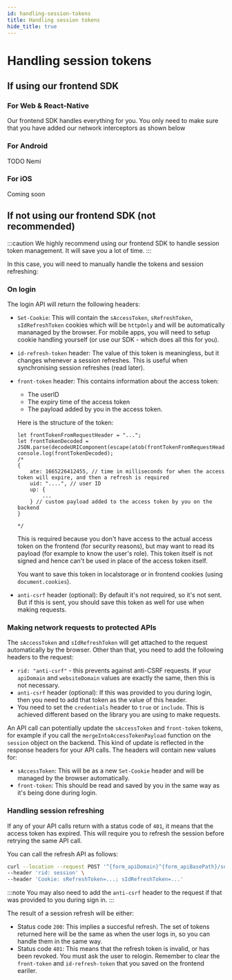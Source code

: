 ```yaml
---
id: handling-session-tokens
title: Handling session tokens
hide_title: true
---
```


<!-- COPY DOCS -->
<!-- ./thirdpartyemailpassword/custom-ui/handling-session-tokens.mdx -->


# Handling session tokens

## If using our frontend SDK

### For Web & React-Native

<!-- COPY SECTION -->
<!-- ./thirdpartyemailpassword/pre-built-ui/handling-session-tokens.mdx -->
<!-- 1 -->


Our frontend SDK handles everything for you. You only need to make sure that you have added our network interceptors as shown below

<NetworkInterceptors />

<!-- END COPY SECTION -->

### For Android

TODO Nemi

### For iOS

Coming soon

## If not using our frontend SDK (not recommended)

:::caution
We highly recommend using our frontend SDK to handle session token management. It will save you a lot of time.
:::

In this case, you will need to manually handle the tokens and session refreshing:

### On login
The login API will return the following headers:
- `Set-Cookie`: This will contain the `sAccessToken`, `sRefreshToken`, `sIdRefreshToken` cookies which will be `httpOnly` and will be automatically mananaged by the browser. For mobile apps, you will need to setup cookie handling yourself (or use our SDK - which does all this for you).
- `id-refresh-token` header: The value of this token is meaningless, but it changes whenever a session refreshes. This is useful when synchronising session refreshes (read later).
- `front-token` header: This contains information about the access token:
    - The userID
    - The expiry time of the access token
    - The payload added by you in the access token.
    
    Here is the structure of the token:
    ```tsx
    let frontTokenFromRequestHeader = "...";
    let frontTokenDecoded = JSON.parse(decodeURIComponent(escape(atob(frontTokenFromRequestHeader))));
    console.log(frontTokenDecoded);
    /*
    {
        ate: 1665226412455, // time in milliseconds for when the access token will expire, and then a refresh is required
        uid: "....", // user ID
        up: {
            ...
        } // custom payload added to the access token by you on the backend
    }
    
    */
    ```

    This is required because you don't have access to the actual access token on the frontend (for security reasons), but may want to read its payload (for example to know the user's role). This token itself is not signed and hence can't be used in place of the access token itself.

    You want to save this token in localstorage or in frontend cookies (using `document.cookies`).
- `anti-csrf` header (optional): By default it's not required, so it's not sent. But if this is sent, you should save this token as well for use when making requests.

### Making network requests to protected APIs
The `sAccessToken` and `sIdRefreshToken` will get attached to the request automatically by the browser. Other than that, you need to add the following headers to the request:
- `rid: "anti-csrf"` - this prevents against anti-CSRF requests. If your `apiDomain` and `websiteDomain` values are exactly the same, then this is not necessary.
- `anti-csrf` header (optional): If this was provided to you during login, then you need to add that token as the value of this header.
- You need to set the `credentials` header to `true` or `include`. This is achieved different based on the library you are using to make requests.

An API call can potentially update the `sAccessToken` and `front-token` tokens, for example if you call the `mergeIntoAccessTokenPayload` function on the `session` object on the backend. This kind of update is reflected in the response headers for your API calls. The headers will contain new values for:
- `sAccessToken`: This will be as a new `Set-Cookie` header and will be managed by the browser automatically.
- `front-token`: This should be read and saved by you in the same way as it's being done during login.

### Handling session refreshing
If any of your API calls return with a status code of `401`, it means that the access token has expired. This will require you to refresh the session before retrying the same API call.

You can call the refresh API as follows:

<AppInfoForm askForAPIDomain>

```bash
curl --location --request POST '^{form_apiDomain}^{form_apiBasePath}/session/refresh' \
--header 'rid: session' \
--header 'Cookie: sRefreshToken=...; sIdRefreshToken=...'
```

:::note
You may also need to add the `anti-csrf` header to the request if that was provided to you during sign in.
:::

</AppInfoForm>

The result of a session refresh will be either:
- Status code `200`: This implies a succesful refresh. The set of tokens returned here will be the same as when the user logs in, so you can handle them in the same way.
- Status code `401`: This means that the refresh token is invalid, or has been revoked. You must ask the user to relogin. Remember to clear the `front-token` and `id-refresh-token` that you saved on the frontend eariler.